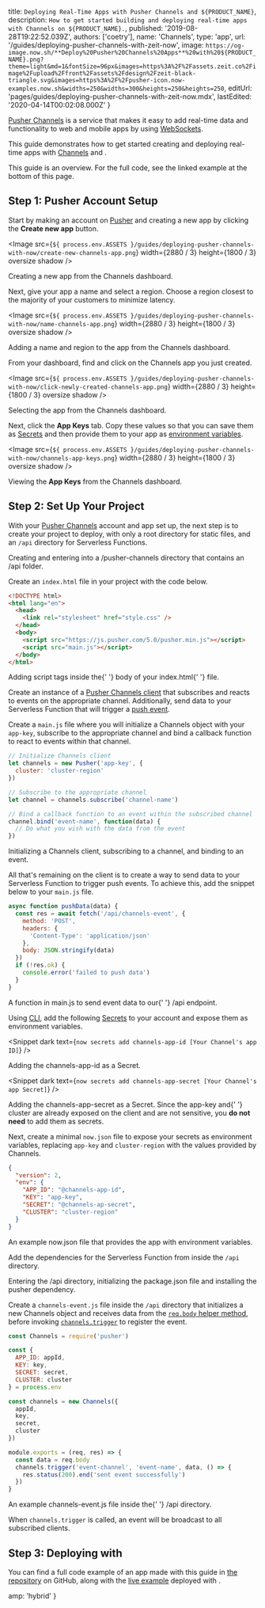 
  title: `Deploying Real-Time Apps with Pusher Channels and ${PRODUCT_NAME}`,
  description: `How to get started building and deploying real-time apps with Channels on ${PRODUCT_NAME}.`,
  published: '2019-08-28T19:22:52.039Z',
  authors: ['coetry'],
  name: 'Channels',
  type: 'app',
  url: '/guides/deploying-pusher-channels-with-zeit-now',
  image: `https://og-image.now.sh/**Deploy%20Pusher%20Channels%20Apps**%20with%20${PRODUCT_NAME}.png?theme=light&md=1&fontSize=96px&images=https%3A%2F%2Fassets.zeit.co%2Fimage%2Fupload%2Ffront%2Fassets%2Fdesign%2Fzeit-black-triangle.svg&images=https%3A%2F%2Fpusher-icon.now-examples.now.sh&widths=250&widths=300&heights=250&heights=250`,
  editUrl: 'pages/guides/deploying-pusher-channels-with-zeit-now.mdx',
  lastEdited: '2020-04-14T00:02:08.000Z'
}

[Pusher Channels](https://pusher.com/channels) is a service that makes it easy to add real-time data and functionality to web and mobile apps by using [WebSockets](https://en.wikipedia.org/wiki/WebSocket).

This guide demonstrates how to get started creating and deploying real-time apps with [Channels](https://pusher.com/channels) and [<ProductName />](/).

<Note>
  This guide is an overview. For the full code, see the linked example at the
  bottom of this page.
</Note>

## Step 1: Pusher Account Setup

Start by making an account on [Pusher](https://dashboard.pusher.com/accounts/sign_up) and creating a new app by clicking the **Create new app** button.

<Image
  src={`${
    process.env.ASSETS
  }/guides/deploying-pusher-channels-with-now/create-new-channels-app.png`}
  width={2880 / 3}
  height={1800 / 3}
  oversize
  shadow
/>
<Caption>Creating a new app from the Channels dashboard.</Caption>

Next, give your app a name and select a region. Choose a region closest to the majority of your customers to minimize latency.

<Image
  src={`${
    process.env.ASSETS
  }/guides/deploying-pusher-channels-with-now/name-channels-app.png`}
  width={2880 / 3}
  height={1800 / 3}
  oversize
  shadow
/>
<Caption>Adding a name and region to the app from the Channels dashboard.</Caption>

From your dashboard, find and click on the Channels app you just created.

<Image
  src={`${
    process.env.ASSETS
  }/guides/deploying-pusher-channels-with-now/click-newly-created-channels-app.png`}
  width={2880 / 3}
  height={1800 / 3}
  oversize
  shadow
/>
<Caption>Selecting the app from the Channels dashboard.</Caption>

Next, click the **App Keys** tab. Copy these values so that you can save them as [<ProductShortName /> Secrets](/docs/v2/serverless-functions/env-and-secrets/#adding-secrets) and then provide them to your app as [environment variables](/docs/v2/serverless-functions/env-and-secrets/#providing-environment-variables).

<Image
  src={`${
    process.env.ASSETS
  }/guides/deploying-pusher-channels-with-now/channels-app-keys.png`}
  width={2880 / 3}
  height={1800 / 3}
  oversize
  shadow
/>
<Caption>Viewing the <b>App Keys</b> from the Channels dashboard.</Caption>

## Step 2: Set Up Your Project

With your [Pusher Channels](https://pusher.com/channels) account and app set up, the next step is to create your project to deploy, with only a root directory for static files, and an `/api` directory for Serverless Functions.

<Snippet dark text="mkdir -p pusher-channels/api && cd pusher-channels" />
<Caption>Creating and entering into a <InlineCode>/pusher-channels</InlineCode> directory that contains an <InlineCode>/api</InlineCode> folder.</Caption>

Create an `index.html` file in your project with the code below.

```html
<!DOCTYPE html>
<html lang="en">
  <head>
    <link rel="stylesheet" href="style.css" />
  </head>
  <body>
    <script src="https://js.pusher.com/5.0/pusher.min.js"></script>
    <script src="main.js"></script>
  </body>
</html>
```

<Caption>
  Adding <InlineCode>script</InlineCode> tags inside the{' '}
  <InlineCode>body</InlineCode> of your <InlineCode>index.html</InlineCode>{' '}
  file.
</Caption>

Create an instance of a [Pusher Channels client](https://pusher.com/docs/channels/using_channels/client-api-overview) that subscribes and reacts to events on the appropriate channel. Additionally, send data to your Serverless Function that will trigger a [push event](https://pusher.com/docs/channels/using_channels/events).

Create a `main.js` file where you will initialize a Channels object with your `app-key`, subscribe to the appropriate channel and bind a callback function to react to events within that channel.

```js
// Initialize Channels client
let channels = new Pusher('app-key', {
  cluster: 'cluster-region'
})

// Subscribe to the appropriate channel
let channel = channels.subscribe('channel-name')

// Bind a callback function to an event within the subscribed channel
channel.bind('event-name', function(data) {
  // Do what you wish with the data from the event
})
```

<Caption>
  Initializing a <InlineCode>Channels</InlineCode> client, subscribing to a
  channel, and binding to an event.
</Caption>

All that's remaining on the client is to create a way to send data to your Serverless Function to trigger push events. To achieve this, add the snippet below to your `main.js` file.

```js
async function pushData(data) {
  const res = await fetch('/api/channels-event', {
    method: 'POST',
    headers: {
      'Content-Type': 'application/json'
    },
    body: JSON.stringify(data)
  })
  if (!res.ok) {
    console.error('failed to push data')
  }
}
```

<Caption>
  A function in <InlineCode>main.js</InlineCode> to send event data to our{' '}
  <InlineCode>/api</InlineCode> endpoint.
</Caption>

Using [<ProductShortName /> CLI](/download), add the following [<ProductShortName /> Secrets](https://zeit.co/docs/v2/build-step#using-environment-variables-and-secrets) to your account and expose them as environment variables.

<Snippet dark text={`now secrets add channels-app-id [Your Channel's app ID]`} />
<Caption>
  Adding the <InlineCode>channels-app-id</InlineCode> as a <ProductShortName /> Secret.
</Caption>

<Snippet dark text={`now secrets add channels-app-secret [Your Channel's app Secret]`} />
<Caption>
  Adding the <InlineCode>channels-app-secret</InlineCode> as a <ProductShortName /> Secret.
</Caption>

<Note>
  Since the <InlineCode>app-key</InlineCode> and{' '}
  <InlineCode>cluster</InlineCode> are already exposed on the client and are not
  sensitive, you <b>do not need</b> to add them as secrets.
</Note>

Next, create a minimal `now.json` file to expose your secrets as environment variables, replacing `app-key` and `cluster-region` with the values provided by Channels.

```json
{
  "version": 2,
  "env": {
    "APP_ID": "@channels-app-id",
    "KEY": "app-key",
    "SECRET": "@channels-ap-secret",
    "CLUSTER": "cluster-region"
  }
}
```

<Caption>
  An example <InlineCode>now.json</InlineCode> file that provides the app with
  environment variables.
</Caption>

Add the dependencies for the Serverless Function from inside the `/api` directory.

<Snippet dark text="cd api && npm init -y && npm i pusher" />
<Caption>Entering the <InlineCode>/api</InlineCode> directory, initializing the <InlineCode>package.json</InlineCode> file and installing the <InlineCode>pusher</InlineCode> dependency.</Caption>

Create a `channels-event.js` file inside the `/api` directory that initializes a new Channels object and receives data from the [`req.body` helper method](https://zeit.co/docs/v2/serverless-functions/supported-languages/#node.js-request-and-response-objects), before invoking [`channels.trigger`](https://github.com/pusher/pusher-http-node#publishing-events) to register the event.

```js
const Channels = require('pusher')

const {
  APP_ID: appId,
  KEY: key,
  SECRET: secret,
  CLUSTER: cluster
} = process.env

const channels = new Channels({
  appId,
  key,
  secret,
  cluster
})

module.exports = (req, res) => {
  const data = req.body
  channels.trigger('event-channel', 'event-name', data, () => {
    res.status(200).end('sent event successfully')
  })
}
```

<Caption>
  An example <InlineCode>channels-event.js</InlineCode> file inside the{' '}
  <InlineCode>/api</InlineCode> directory.
</Caption>

When `channels.trigger` is called, an event will be broadcast to all subscribed clients.

## Step 3: Deploying with <NameWrapper name={PRODUCT_NAME} />

<DeploySection meta={meta} />

You can find a full code example of an app made with this guide in [the <ProductName /> repository](https://github.com/zeit/now/tree/master/examples/vanilla-pusher-functions) on GitHub, along with the [live example](https://pusher-whiteboard.now-examples.now.sh/) deployed with <ProductName />.


  amp: 'hybrid'
}
